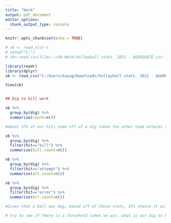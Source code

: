 ```yaml
---
title: "Work"
output: pdf_document
editor_options: 
  chunk_output_type: console
---
```


```r
knitr::opts_chunk$set(echo = TRUE)
```

```r
# vb <- read_xls(~)
# setwd("C:")
# vb<-read.csv(file='~/Vb-Work/Volleyball stats_ 2021 - AGGREGATE.csv')

library(readr)
library(dplyr)
vb <- read_csv("C:/Users/kayag/Downloads/Volleyball stats_ 2021 - AGGREGATE (1).csv")

View(vb)


## Dig to kill work

vb %>%
  group_by(dig) %>%
  summarise(count=n())

#about 37% of our hits come off of a dig (when the other team attacks the ball, including setter dumps). 747 counted digs. 

vb %>%
  group_by(dig) %>%
  filter(hit=="kill") %>%
  summarise(kill.count=n())

vb %>%
  group_by(dig) %>%
  filter(hit=="attempt") %>%
  summarise(att.count=n())

vb %>%
  group_by(dig) %>%
  filter(hit=="error") %>%
  summarise(err.count=n())

#Given that a ball was dug, based off of these stats, 15% chance it will be an error. 52% chance it will be an attempt. 32% it will be a kill. Compare this to when a ball is not dug: 18% chance it will be an error. 45% chance it will be an attempt. 37% chance it will be a kill. Not too far off?

# try to see if there is a threshold (when we win, what is our dig to kill?)
```

